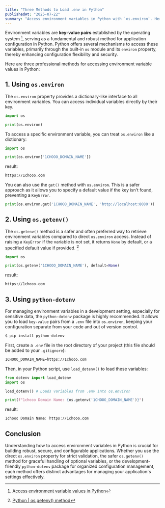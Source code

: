```yaml
---
title: "Three Methods to Load .env in Python"
publishedAt: "2025-07-22"
summary: "Access environment variables in Python with `os.environ`. Here are three ways to do it."
---
```


Environment variables are **key-value pairs** established by the operating system [^1], serving as a fundamental and robust method for application configuration in Python. Python offers several mechanisms to access these variables, primarily through the built-in `os` module and its `environ` property, thereby enhancing configuration flexibility and security.

Here are three professional methods for accessing environment variable values in Python:

## 1. Using `os.environ`

The `os.environ` property provides a dictionary-like interface to all environment variables. You can access individual variables directly by their key.

```python
import os

print(os.environ)
```

To access a specific environment variable, you can treat `os.environ` like a dictionary:

```python
import os

print(os.environ['1CHOOO_DOMAIN_NAME'])
```

result:

```bash
https://1chooo.com
```

You can also use the `get()` method with `os.environ`. This is a safer approach as it allows you to specify a default value if the key isn't found, preventing a `KeyError`.

```python
print(os.environ.get('1CHOOO_DOMAIN_NAME', 'http://localhost:8000'))
```

## 2. Using `os.getenv()`

The `os.getenv()` method is a safer and often preferred way to retrieve environment variables compared to direct `os.environ` access. Instead of raising a `KeyError` if the variable is not set, it returns `None` by default, or a specified default value if provided. [^2]

```python
import os

print(os.getenv('1CHOOO_DOMAIN_NAME'), default=None)
```

result:

```bash
https://1chooo.com
```

## 3. Using `python-dotenv`

For managing environment variables in a development setting, especially for sensitive data, the `python-dotenv` package is highly recommended. It allows you to load `key-value` pairs from a `.env` file into `os.environ`, keeping your configuration separate from your code and out of version control.

```bash
$ pip install python-dotenv
```

First, create a `.env` file in the root directory of your project (this file should be added to your `.gitignore`):

```bash
1CHOOO_DOMAIN_NAME=https://1chooo.com
```

Then, in your Python script, use `load_dotenv()` to load these variables:

```python
from dotenv import load_dotenv
import os

load_dotenv() # Loads variables from .env into os.environ

print(f"1chooo Domain Name: {os.getenv('1CHOOO_DOMAIN_NAME')}")
```

result:

```bash
1chooo Domain Name: https://1chooo.com
```

## Conclusion

Understanding how to access environment variables in Python is crucial for building robust, secure, and configurable applications. Whether you use the direct `os.environ` property for strict validation, the safer `os.getenv()` method for graceful handling of optional variables, or the development-friendly `python-dotenv` package for organized configuration management, each method offers distinct advantages for managing your application's settings effectively.

[^1]: [Access environment variable values in Python](https://www.geeksforgeeks.org/access-environment-variable-values-in-python/)
[^2]: [Python | os.getenv() method](https://www.geeksforgeeks.org/python/python-os-getenv-method/)
